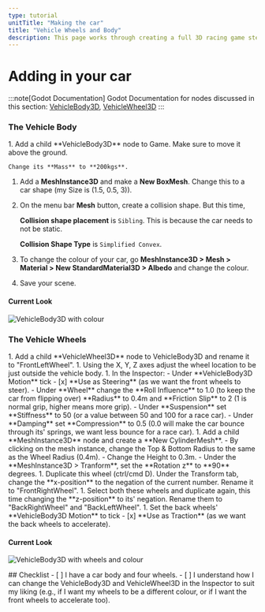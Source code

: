 ```yaml
---
type: tutorial
unitTitle: "Making the car"
title: "Vehicle Wheels and Body"
description: This page works through creating a full 3D racing game step-by-step
---
```



# Adding in your car

:::note[Godot Documentation]
Godot Documentation for nodes discussed in this section:
[VehicleBody3D](https://docs.godotengine.org/en/stable/classes/class_vehiclebody3d.html#vehiclebody3d), [VehicleWheel3D](https://docs.godotengine.org/en/stable/classes/class_vehiclewheel3d.html)
:::

### The Vehicle Body
<Steps>
1. Add a child **VehicleBody3D** node to Game. Make sure to move it above the ground.
    
    Change its **Mass** to **200kgs**.
1. Add a **MeshInstance3D** and make a **New BoxMesh**. Change this to a car shape (my Size is (1.5, 0.5, 3)).
1. On the menu bar **Mesh** button, create a collision shape. But this time,
    
    **Collision shape placement** is `Sibling`. This is because the car needs to not be static.

    **Collision Shape Type** is `Simplified Convex`.
1. To change the colour of your car, go **MeshInstance3D > Mesh > Material > New StandardMaterial3D > Albedo** and change the colour.
1. Save your scene.
</Steps>

#### Current Look

![VehicleBody3D with colour](/src/assets/godot/3DRacing/VehicleBodySimple.png)


### The Vehicle Wheels
<Steps>
1. Add a child **VehicleWheel3D** node to VehicleBody3D and rename it to "FrontLeftWheel".
1. Using the X, Y, Z axes adjust the wheel location to be just outside the vehicle body.
1. In the Inspector:
    - Under **VehicleBody3D Motion** tick
        - [x] **Use as Steering** (as we want the front wheels to steer).
    - Under **Wheel** change the **Roll Influence** to 1.0 (to keep the car from flipping over) **Radius** to 0.4m and **Friction Slip** to 2 (1 is normal grip, higher means more grip).
    - Under **Suspension** set **Stiffness** to 50 (or a value between 50 and 100 for a race car).
    - Under **Damping** set **Compression** to 0.5 (0.0 will make the car bounce through its' springs, we want less bounce for a race car).
1. Add a child **MeshInstance3D** node and create a **New CylinderMesh**.
    - By clicking on the mesh instance, change the Top & Bottom Radius to the same as the Wheel Radius (0.4m).
    - Change the Height to 0.3m.
    - Under the **MeshInstance3D > Tranform**, set the **Rotation z** to **90** degrees.
1. Duplicate this wheel (ctrl/cmd D). Under the Transform tab, change the **x-position** to the negation of the current number. Rename it to "FrontRightWheel".
1. Select both these wheels and duplicate again, this time changing the **z-position** to its' negation. Rename them to "BackRightWheel" and "BackLeftWheel".
1. Set the back wheels' **VehicleBody3D Motion** to tick
     - [x] **Use as Traction** (as we want the back wheels to accelerate).
</Steps>


#### Current Look
![VehicleBody3D with wheels and colour](/src/assets/godot/3DRacing/VehicleWheelsSimple.png)

<Box>
## Checklist
<Checklist>
- [ ] I have a car body and four wheels.
- [ ] I understand how I can change the VehicleBody3D and VehicleWheel3D in the Inspector to suit my liking (e.g., if I want my wheels to be a different colour, or if I want the front wheels to accelerate too).
</Checklist>
</Box>